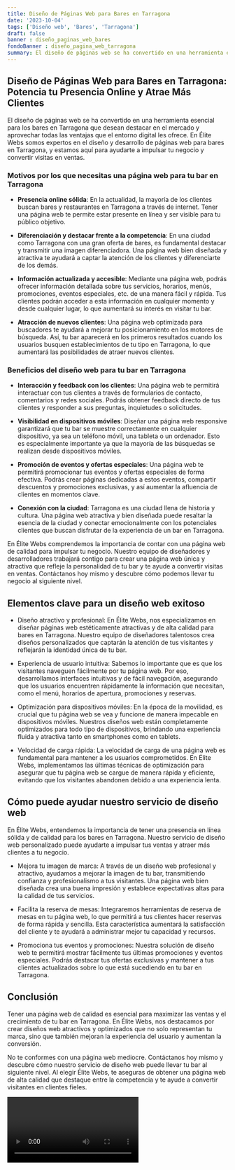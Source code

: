 ```yaml
---
title: Diseño de Páginas Web para Bares en Tarragona
date: '2023-10-04'
tags: ['Diseño web', 'Bares', 'Tarragona']
draft: false
banner : diseño_paginas_web_bares
fondoBanner : diseño_pagina_web_tarragona
summary: El diseño de páginas web se ha convertido en una herramienta esencial para los bares en Tarragona que desean destacar en el mercado y aprovechar todas las ventajas que el entorno digital les ofrece. En Élite Webs somos expertos en el diseño y desarrollo de páginas web para bares en Tarragona, y estamos aquí para ayudarte a impulsar tu negocio y convertir visitas en ventas.
---
```


## Diseño de Páginas Web para Bares en Tarragona: Potencia tu Presencia Online y Atrae Más Clientes

El diseño de páginas web se ha convertido en una herramienta esencial para los bares en Tarragona que desean destacar en el mercado y aprovechar todas las ventajas que el entorno digital les ofrece. En Élite Webs somos expertos en el diseño y desarrollo de páginas web para bares en Tarragona, y estamos aquí para ayudarte a impulsar tu negocio y convertir visitas en ventas.

### Motivos por los que necesitas una página web para tu bar en Tarragona

- **Presencia online sólida**: En la actualidad, la mayoría de los clientes buscan bares y restaurantes en Tarragona a través de internet. Tener una página web te permite estar presente en línea y ser visible para tu público objetivo.

- **Diferenciación y destacar frente a la competencia**: En una ciudad como Tarragona con una gran oferta de bares, es fundamental destacar y transmitir una imagen diferenciadora. Una página web bien diseñada y atractiva te ayudará a captar la atención de los clientes y diferenciarte de los demás.

- **Información actualizada y accesible**: Mediante una página web, podrás ofrecer información detallada sobre tus servicios, horarios, menús, promociones, eventos especiales, etc. de una manera fácil y rápida. Tus clientes podrán acceder a esta información en cualquier momento y desde cualquier lugar, lo que aumentará su interés en visitar tu bar.

- **Atracción de nuevos clientes**: Una página web optimizada para buscadores te ayudará a mejorar tu posicionamiento en los motores de búsqueda. Así, tu bar aparecerá en los primeros resultados cuando los usuarios busquen establecimientos de tu tipo en Tarragona, lo que aumentará las posibilidades de atraer nuevos clientes.

### Beneficios del diseño web para tu bar en Tarragona

- **Interacción y feedback con los clientes**: Una página web te permitirá interactuar con tus clientes a través de formularios de contacto, comentarios y redes sociales. Podrás obtener feedback directo de tus clientes y responder a sus preguntas, inquietudes o solicitudes.

- **Visibilidad en dispositivos móviles**: Diseñar una página web responsive garantizará que tu bar se muestre correctamente en cualquier dispositivo, ya sea un teléfono móvil, una tableta o un ordenador. Esto es especialmente importante ya que la mayoría de las búsquedas se realizan desde dispositivos móviles.

- **Promoción de eventos y ofertas especiales**: Una página web te permitirá promocionar tus eventos y ofertas especiales de forma efectiva. Podrás crear páginas dedicadas a estos eventos, compartir descuentos y promociones exclusivas, y así aumentar la afluencia de clientes en momentos clave.

- **Conexión con la ciudad**: Tarragona es una ciudad llena de historia y cultura. Una página web atractiva y bien diseñada puede resaltar la esencia de la ciudad y conectar emocionalmente con los potenciales clientes que buscan disfrutar de la experiencia de un bar en Tarragona.

En Élite Webs comprendemos la importancia de contar con una página web de calidad para impulsar tu negocio. Nuestro equipo de diseñadores y desarrolladores trabajará contigo para crear una página web única y atractiva que refleje la personalidad de tu bar y te ayude a convertir visitas en ventas. Contáctanos hoy mismo y descubre cómo podemos llevar tu negocio al siguiente nivel.

<GifSeo />

<Cta />

## Elementos clave para un diseño web exitoso

- Diseño atractivo y profesional: En Élite Webs, nos especializamos en diseñar páginas web estéticamente atractivas y de alta calidad para bares en Tarragona. Nuestro equipo de diseñadores talentosos crea diseños personalizados que captarán la atención de tus visitantes y reflejarán la identidad única de tu bar.

- Experiencia de usuario intuitiva: Sabemos lo importante que es que los visitantes naveguen fácilmente por tu página web. Por eso, desarrollamos interfaces intuitivas y de fácil navegación, asegurando que los usuarios encuentren rápidamente la información que necesitan, como el menú, horarios de apertura, promociones y reservas.

- Optimización para dispositivos móviles: En la época de la movilidad, es crucial que tu página web se vea y funcione de manera impecable en dispositivos móviles. Nuestros diseños web están completamente optimizados para todo tipo de dispositivos, brindando una experiencia fluida y atractiva tanto en smartphones como en tablets.

- Velocidad de carga rápida: La velocidad de carga de una página web es fundamental para mantener a los usuarios comprometidos. En Élite Webs, implementamos las últimas técnicas de optimización para asegurar que tu página web se cargue de manera rápida y eficiente, evitando que los visitantes abandonen debido a una experiencia lenta.

## Cómo puede ayudar nuestro servicio de diseño web

En Élite Webs, entendemos la importancia de tener una presencia en línea sólida y de calidad para los bares en Tarragona. Nuestro servicio de diseño web personalizado puede ayudarte a impulsar tus ventas y atraer más clientes a tu negocio.

- Mejora tu imagen de marca: A través de un diseño web profesional y atractivo, ayudamos a mejorar la imagen de tu bar, transmitiendo confianza y profesionalismo a tus visitantes. Una página web bien diseñada crea una buena impresión y establece expectativas altas para la calidad de tus servicios.

- Facilita la reserva de mesas: Integraremos herramientas de reserva de mesas en tu página web, lo que permitirá a tus clientes hacer reservas de forma rápida y sencilla. Esta característica aumentará la satisfacción del cliente y te ayudará a administrar mejor tu capacidad y recursos.

- Promociona tus eventos y promociones: Nuestra solución de diseño web te permitirá mostrar fácilmente tus últimas promociones y eventos especiales. Podrás destacar tus ofertas exclusivas y mantener a tus clientes actualizados sobre lo que está sucediendo en tu bar en Tarragona.

## Conclusión

Tener una página web de calidad es esencial para maximizar las ventas y el crecimiento de tu bar en Tarragona. En Élite Webs, nos destacamos por crear diseños web atractivos y optimizados que no solo representan tu marca, sino que también mejoran la experiencia del usuario y aumentan la conversión.

No te conformes con una página web mediocre. Contáctanos hoy mismo y descubre cómo nuestro servicio de diseño web puede llevar tu bar al siguiente nivel. Al elegir Élite Webs, te aseguras de obtener una página web de alta calidad que destaque entre la competencia y te ayude a convertir visitantes en clientes fieles.

<Video />

<CtaBot job='Bares' city='Tarragona'/>

<Gmaps query='Tarragona+españa+maps' />